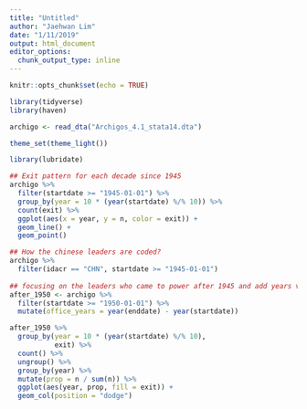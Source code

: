 ```yaml
---
title: "Untitled"
author: "Jaehwan Lim"
date: "1/11/2019"
output: html_document
editor_options: 
  chunk_output_type: inline
---
```


```r
knitr::opts_chunk$set(echo = TRUE)
```

```r
library(tidyverse)
library(haven)

archigo <- read_dta("Archigos_4.1_stata14.dta")

theme_set(theme_light())

```

```r
library(lubridate)

## Exit pattern for each decade since 1945
archigo %>% 
  filter(startdate >= "1945-01-01") %>% 
  group_by(year = 10 * (year(startdate) %/% 10)) %>%
  count(exit) %>% 
  ggplot(aes(x = year, y = n, color = exit)) + 
  geom_line() +
  geom_point()

## How the chinese leaders are coded?
archigo %>% 
  filter(idacr == "CHN", startdate >= "1945-01-01")
  
## focusing on the leaders who came to power after 1945 and add years variable
after_1950 <- archigo %>% 
  filter(startdate >= "1950-01-01") %>% 
  mutate(office_years = year(enddate) - year(startdate)) 

after_1950 %>% 
  group_by(year = 10 * (year(startdate) %/% 10), 
           exit) %>% 
  count() %>%
  ungroup() %>%
  group_by(year) %>% 
  mutate(prop = n / sum(n)) %>% 
  ggplot(aes(year, prop, fill = exit)) +
  geom_col(position = "dodge")

  


```

